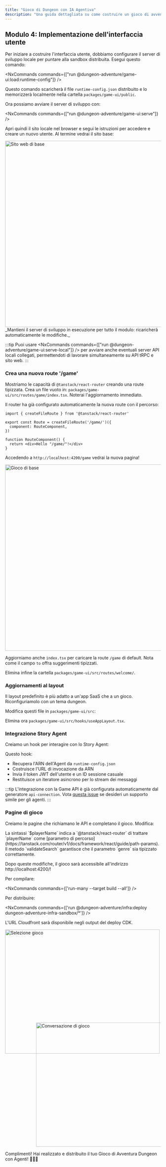 ```yaml
---
title: "Gioco di Dungeon con IA Agentiva"
description: "Una guida dettagliata su come costruire un gioco di avventura in dungeon alimentato da IA agentiva utilizzando @aws/nx-plugin."
---
```






## Modulo 4: Implementazione dell'interfaccia utente

Per iniziare a costruire l'interfaccia utente, dobbiamo configurare il server di sviluppo locale per puntare alla sandbox distribuita. Esegui questo comando:

<NxCommands commands={["run @dungeon-adventure/game-ui:load:runtime-config"]} />

Questo comando scaricherà il file `runtime-config.json` distribuito e lo memorizzerà localmente nella cartella `packages/game-ui/public`.

Ora possiamo avviare il server di sviluppo con:

<NxCommands commands={["run @dungeon-adventure/game-ui:serve"]} />

Apri quindi il sito locale nel browser e segui le istruzioni per accedere e creare un nuovo utente. Al termine vedrai il sito base:

<Image src={baselineWebsitePng} alt="Sito web di base" width="800" height="600" />

<Aside type="caution">
_Mantieni il server di sviluppo in esecuzione per tutto il modulo: ricaricherà automaticamente le modifiche._
</Aside>

:::tip
Puoi usare <NxCommands commands={["run @dungeon-adventure/game-ui:serve-local"]} /> per avviare anche eventuali server API locali collegati, permettendoti di lavorare simultaneamente su API tRPC e sito web.
:::

### Crea una nuova route '/game'

Mostriamo le capacità di `@tanstack/react-router` creando una route tipizzata. Crea un file vuoto in: `packages/game-ui/src/routes/game/index.tsx`. Noterai l'aggiornamento immediato.

Il router ha già configurato automaticamente la nuova route con il percorso:

```tsx
import { createFileRoute } from '@tanstack/react-router'

export const Route = createFileRoute('/game/')({
  component: RouteComponent,
})

function RouteComponent() {
  return <div>Hello "/game/"!</div>
}
```

Accedendo a `http://localhost:4200/game` vedrai la nuova pagina!

<Image src={baselineGamePng} alt="Gioco di base" width="800" height="600" />

Aggiorniamo anche `index.tsx` per caricare la route `/game` di default. Nota come il campo `to` offra suggerimenti tipizzati.

<Tabs>
<TabItem label="routes/index.tsx">
<E2ECode path="dungeon-adventure/4/routes/index.tsx.template" lang="tsx" />
</TabItem>
</Tabs>

Elimina infine la cartella `packages/game-ui/src/routes/welcome/`.

### Aggiornamenti al layout

Il layout predefinito è più adatto a un'app SaaS che a un gioco. Riconfiguriamolo con un tema dungeon.

Modifica questi file in `packages/game-ui/src`:

<Tabs>
<TabItem label="config.ts">
<E2EDiff before="dungeon-adventure/4/config.ts.old.template" after="dungeon-adventure/4/config.ts.template" lang="typescript" />
</TabItem>
<TabItem label="components/AppLayout/index.tsx">
<E2ECode path="dungeon-adventure/4/AppLayout/index.tsx.template" lang="tsx" />
</TabItem>
<TabItem label="styles.css">
<E2ECode path="dungeon-adventure/4/styles.css.template" lang="css" />
</TabItem>
</Tabs>

Elimina ora `packages/game-ui/src/hooks/useAppLayout.tsx`.

### Integrazione Story Agent

Creiamo un hook per interagire con lo Story Agent:

<Tabs>
<TabItem label="hooks/useStoryAgent.tsx">
<E2ECode path="dungeon-adventure/4/hooks/useStoryAgent.tsx.template" lang="tsx" />
</TabItem>
</Tabs>

Questo hook:
- Recupera l'ARN dell'Agent da `runtime-config.json`
- Costruisce l'URL di invocazione da ARN
- Invia il token JWT dell'utente e un ID sessione casuale
- Restituisce un iteratore asincrono per lo stream dei messaggi

:::tip
L'integrazione con la Game API è già configurata automaticamente dal generatore `api-connection`. Vota [questa issue](https://github.com/awslabs/nx-plugin-for-aws/issues/326) se desideri un supporto simile per gli agenti.
:::

### Pagine di gioco

Creiamo le pagine che richiamano le API e completano il gioco. Modifica:

<Tabs>
<TabItem label="index.tsx">
<E2ECode path="dungeon-adventure/4/routes/game/index.tsx.template" lang="tsx" />
</TabItem>
<TabItem label="$playerName.tsx">

<E2ECode path="dungeon-adventure/4/routes/game/$playerName.tsx.template" lang="tsx" />

<Aside type="tip">
La sintassi `$playerName` indica a `@tanstack/react-router` di trattare `playerName` come [parametro di percorso](https://tanstack.com/router/v1/docs/framework/react/guide/path-params). Il metodo `validateSearch` garantisce che il parametro `genre` sia tipizzato correttamente.
</Aside>
</TabItem>
</Tabs>

Dopo queste modifiche, il gioco sarà accessibile all'indirizzo http://localhost:4200/!

<Drawer title="Compila e Distribuisci" trigger="Puoi anche compilare e distribuire il codice su Cloudfront.">

Per compilare:

<NxCommands commands={['run-many --target build --all']} />

Per distribuire:

<NxCommands commands={['run @dungeon-adventure/infra:deploy dungeon-adventure-infra-sandbox/*']} />

L'URL Cloudfront sarà disponibile negli output del deploy CDK.

</Drawer>

<Image src={gameSelectPng} alt="Selezione gioco" width="500" height="400" />
<div style="margin-top: -100px; margin-left: 100px;">
<Image src={gameConversationPng} alt="Conversazione di gioco" width="500" height="400" />
</div>

Complimenti! Hai realizzato e distribuito il tuo Gioco di Avventura Dungeon con Agenti! 🎉🎉🎉
